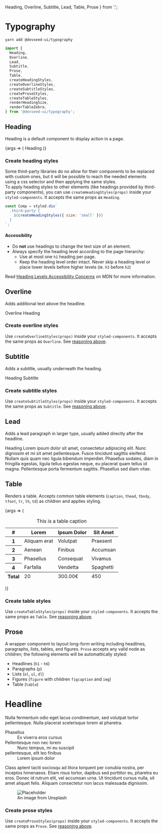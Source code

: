 
  Heading,
  Overline,
  Subtitle,
  Lead,
  Table,
  Prose
} from '.';

<Meta title="Components/Typography" />

# Typography

```
yarn add @devseed-ui/typography
```

```js
import {
  Heading,
  Overline,
  Lead,
  Subtitle,
  Prose,
  Table,
  createHeadingStyles,
  createOverlineStyles,
  createSubtitleStyles,
  createProseStyles,
  createTableStyles,
  renderHeadingSize,
  renderTableZebra,
} from '@devseed-ui/typography';
```

## Heading

Heading is a default component to display action in a page.

<Canvas>
  <Story
    name="Heading"
    argTypes={{
      size: {
        name: 'size',
        type: { name: 'string', required: false },
        defaultValue: 'medium',
        description: 'Sets the heading size',
        table: {
          category: 'Heading',
          type: { summary: 'string' },
          defaultValue: { summary: 'medium' },
        },
        control: {
          type: 'select',
        },
        options: ['xxsmall', 'xsmall', 'small', 'medium', 'large', 'xlarge', 'xxlarge', 'jumbo'],
      },
      variation: {
        name: 'variation',
        type: { name: 'string', required: false },
        defaultValue: 'base',
        description: 'Sets the heading color',
        table: {
          category: 'Heading',
          type: { summary: 'string' },
          defaultValue: { summary: 'base' },
        },
        control: {
          type: 'select',
        },
        options: Object.keys(theme.main.color),
      },
      className: {
        name: 'className',
        type: { name: 'string', required: false },
        description: 'Add CSS class names for addtional styling',
        table: {
          category: 'Heading',
          type: { summary: 'string' },
        },
        control: {
          type: 'text',
        },
      },
      as: {
        name: 'as',
        type: { name: 'string', required: false },
        defaultValue: 'h1',
        description: 'Specify the element used to render the heading',
        table: {
          category: 'Heading',
          type: { summary: 'string' },
          defaultValue: { summary: 'h1' },
        },
        control: {
          type: 'select',
        },
        options: ['h1', 'h2', 'h3', 'h4', 'h5', 'h6'],
      },
    }}
  >
    {args => (
      <Heading
        as={args.as}
        size={args.size}
        variation={args.variation}
        className={args.className}
      >
        Heading
      </Heading>
    )}
  </Story>
</Canvas>

<ArgsTable story="Heading" />

### Create heading styles
Some third-party libraries do no allow for their components to be replaced with custom ones, but it will be possible to reach the needed elements using a css selector and then applying the same styles.  
To apply heading styles to other elements (like headings provided by third-party components), you can use `createHeadingStyles(props)` inside your `styled-components`. It accepts the same props as `Heading`.

```jsx
const Comp = styled.div`
  .third-party {
    ${createHeadingStyles({ size: 'small' })}
  }
`;
```

#### Accessibility

- Do **not** use headings to change the text size of an element.
- Always specify the heading level according to the page hierarchy:
  - Use at most one `h1` heading per page.
  - Keep the heading level order intact. Never skip a heading level or place lower levels before higher levels (ie. `h3` before `h2`)


Read [Heading Levels Accessibility Concerns](https://developer.mozilla.org/en-US/docs/Web/HTML/Element/Heading_Elements#accessibility_concerns) on MDN for more information.

## Overline

Adds additional text above the headline. 

<Canvas>
  <Story
    name="Overline"
  >
    <Overline>Overline</Overline>
    <Heading>Heading</Heading>
  </Story>
</Canvas>

### Create overline styles
Use `createOverlineStyles(props)` inside your `styled-components`. It accepts the same props as `Overline`. See [reasoning above](#create-heading-styles).

## Subtitle

Adds a subtitle, usually underneath the heading. 

<Canvas>
  <Story
    name="Subtitle"
  >
    <Heading>Heading</Heading>
    <Subtitle>Subtitle</Subtitle>
  </Story>
</Canvas>

### Create subtitle styles
Use `createSubtitleStyles(props)` inside your `styled-components`. It accepts the same props as `Subtitle`. See [reasoning above](#create-heading-styles).

## Lead

Adds a lead paragraph in larger type, usually added directly after the headline.

<Canvas>
  <Story
    name="Lead"
  >
    <Heading>Heading</Heading>
    <Lead>
     Lorem ipsum dolor sit amet, consectetur adipiscing elit. Nunc dignissim et mi sit amet pellentesque. Fusce tincidunt sagittis eleifend. Nullam quis quam nec ligula bibendum imperdiet. Phasellus sodales, diam in fringilla egestas, ligula tellus egestas neque, eu placerat quam tellus id magna. Pellentesque porta fermentum sagittis. Phasellus sed diam vitae.
   </Lead>
  </Story>
</Canvas>

## Table

Renders a table. Accepts common table elements (`caption`, `thead`, `tbody`, `tfoot`, `tr`, `th`, `td`) as children and applies styling. 

<Canvas>
  <Story
    name="Table"
    argTypes={{
      zebra: {
        name: 'zebra',
        type: { name: 'boolean', required: false },
        defaultValue: false,
        description: 'Indicates whether to highlight odd rows using a darker background.',
        table: {
          category: 'Table',
          type: { summary: 'boolean' },
          defaultValue: { summary: false },
        },
        control: {
          type: 'boolean',
        },
      },
    }}
  >
    {args => (
      <Table zebra={args.zebra}>
        <caption>This is a table caption</caption>
        <thead>
          <tr>
            <th scope="col">#</th>
            <th scope="col">Lorem</th>
            <th scope="col">Ipsum Dolor</th>
            <th scope="col">Sit Amet</th>
          </tr>
        </thead>
        <tbody>
          <tr>
            <th scope="row">1</th>
            <td>Aliquam erat</td>
            <td>Volutpat</td>
            <td>Praesent</td>
          </tr>
          <tr>
            <th scope="row">2</th>
            <td>Aenean</td>
            <td>Finibus</td>
            <td>Accumsan</td>
          </tr>
          <tr>
            <th scope="row">3</th>
            <td>Phasellus</td>
            <td>Consequat</td>
            <td>Vivamus</td>
          </tr>
          <tr>
            <th scope="row">4</th>
            <td>Farfalla</td>
            <td>Vendetta</td>
            <td>Spaghetti</td>
          </tr>
        </tbody>
        <tfoot>
          <tr>
            <th scope="row">Total</th>
            <td>20</td>
            <td>300.00€</td>
            <td>450</td>
          </tr>
        </tfoot>
      </Table>
    )}
  </Story>
</Canvas>

<ArgsTable story="Table" />

### Create table styles
Use `createTableStyles(props)` inside your `styled-components`. It accepts the same props as `Table`. See [reasoning above](#create-heading-styles).

## Prose

A wrapper component to layout long-form writing including headlines, paragraphs, lists, tables, and figures. `Prose` accepts any valid node as children; the following elements will be automattically styled:

- Headlines (`h1` - `h6`)
- Paragraphs (`p`)
- Lists (`ol`, `ul`, `dl`)
- Figures (`figure` with children `figcaption` and `img`)
- Table (`table`)

<Canvas>
  <Story
    name="Prose"
  >
    <Prose>
      <h1>Headline</h1>
      <p>
        Nulla fermentum odio eget lacus condimentum, sed volutpat tortor
        pellentesque. Nulla placerat scelerisque lorem at pharetra.
      </p>
      <dl>
        <dt>Phasellus</dt>
        <dd>Ex viverra eros cursus</dd>
        <dt>Pellentesque non nec lorem</dt>
        <dd>Nunc tempus, mi eu suscipit</dd>
        <dt>pellentesque, elit leo finibus</dt>
        <dd>Lorem ipsum dolor</dd>
      </dl>
      <p>
        Class aptent taciti sociosqu ad litora torquent per conubia nostra,
        per inceptos himenaeos. Etiam risus tortor, dapibus sed porttitor
        eu, pharetra eu eros. Donec id rutrum elit, vel accumsan urna. Ut
        tincidunt cursus nulla, sit amet aliquet felis. Aliquam consectetur
        non lacus malesuada dignissim.
      </p>
      <figure>
        <img
          src="https://source.unsplash.com/random/1000x400"
          alt="Placeholder"
        />
        <figcaption>An image from Unsplash</figcaption>
      </figure>
    </Prose>
  </Story>
</Canvas>

### Create prose styles
Use `createProseStyles(props)` inside your `styled-components`. It accepts the same props as `Prose`. See [reasoning above](#create-heading-styles).